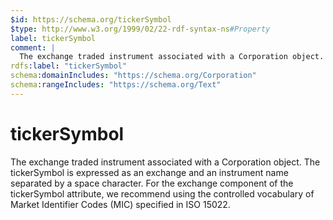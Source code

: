 ```yaml
---
$id: https://schema.org/tickerSymbol
$type: http://www.w3.org/1999/02/22-rdf-syntax-ns#Property
label: tickerSymbol
comment: |
  The exchange traded instrument associated with a Corporation object. The tickerSymbol is expressed as an exchange and an instrument name separated by a space character. For the exchange component of the tickerSymbol attribute, we recommend using the controlled vocabulary of Market Identifier Codes (MIC) specified in ISO 15022.
rdfs:label: "tickerSymbol"
schema:domainIncludes: "https://schema.org/Corporation"
schema:rangeIncludes: "https://schema.org/Text"
---
```


# tickerSymbol

The exchange traded instrument associated with a Corporation object. The tickerSymbol is expressed as an exchange and an instrument name separated by a space character. For the exchange component of the tickerSymbol attribute, we recommend using the controlled vocabulary of Market Identifier Codes (MIC) specified in ISO 15022.

